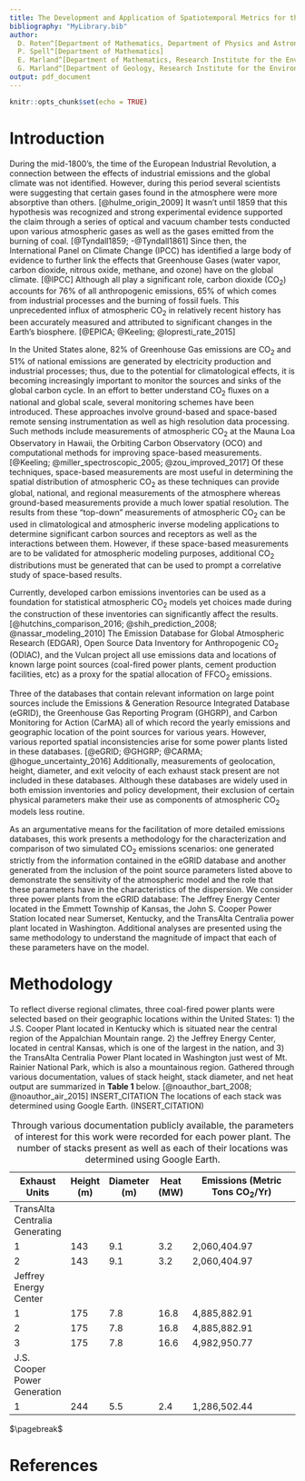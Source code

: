 ```yaml
---
title: The Development and Application of Spatiotemporal Metrics for the Characterization and Measurement of Point Source $\mathrm{FFCO}_2$ Dispersive Emissions and their Sensitivity to Physical and Environmental Parameters
bibliography: "MyLibrary.bib"
author:
  D. Roten^[Department of Mathematics, Department of Physics and Astronomy]
  P. Spell^[Department of Mathematics]
  E. Marland^[Department of Mathematics, Research Institute for the Environment, Energy, and Economics]
  G. Marland^[Department of Geology, Research Institute for the Environment, Energy, and Economics]
output: pdf_document
---
```


```r
knitr::opts_chunk$set(echo = TRUE)
```

# Introduction {-}
During the mid-1800's, the time of the European Industrial Revolution, a connection between the effects of industrial emissions and the global climate was not identified. However, during this period several scientists were suggesting that certain gases found in the atmosphere were more absorptive than others. [@hulme_origin_2009] It wasn't until 1859 that this hypothesis was recognized and strong experimental evidence supported the claim through a series of optical and vacuum chamber tests conducted upon various atmospheric gases as well as the gases emitted from the burning of coal. [@Tyndall1859; -@Tyndall1861] Since then, the International Panel on Climate Change (IPCC) has identified a large body of evidence to further link the effects that Greenhouse Gases (water vapor, carbon dioxide, nitrous oxide, methane, and ozone) have on the global climate. [@IPCC] Although all play a significant role, carbon dioxide ($\mathrm{CO}_2$) accounts for $\mathrm{76}\%$ of all anthropogenic emissions, $\mathrm{65}\%$ of which comes from industrial processes and the burning of fossil fuels. This unprecedented influx of atmospheric $\mathrm{CO}_2$ in relatively recent history has been accurately measured and attributed to significant changes in the Earth's biosphere. [@EPICA; @Keeling; @lopresti_rate_2015]

In the United States alone, 82% of Greenhouse Gas emissions are $\mathrm{CO}_2$ and 51% of national emissions are generated by electricity production and industrial processes; thus, due to the potential for climatological effects, it is becoming increasingly important to monitor the sources and sinks of the global carbon cycle. In an effort to better understand $\mathrm{CO}_2$ fluxes on a national and global scale, several monitoring schemes have been introduced. These approaches involve ground-based and space-based remote sensing instrumentation as well as high resolution data processing. Such methods include measurements of atmospheric $\mathrm{CO}_2$ at the Mauna Loa Observatory in Hawaii, the Orbiting Carbon Observatory (OCO) and computational methods for improving space-based measurements. [@Keeling; @miller_spectroscopic_2005; @zou_improved_2017] Of these techniques, space-based measurements are most useful in determining the spatial distribution of atmospheric $\mathrm{CO}_2$ as these techniques can provide global, national, and regional measurements of the atmosphere whereas ground-based measurements provide a much lower spatial resolution. The results from these "top-down" measurements of atmospheric $\mathrm{CO}_2$ can be used in climatological and atmospheric inverse modeling applications to determine significant carbon sources and receptors as well as the interactions between them. However, if these space-based measurements are to be validated for atmospheric modeling purposes, additional $\mathrm{CO}_2$ distributions must be generated that can be used to prompt a correlative study of space-based results.

Currently, developed carbon emissions inventories can be used as a foundation for statistical atmospheric $\mathrm{CO}_2$ models yet choices made during the construction of these inventories can significantly affect the results. [@hutchins_comparison_2016; @shih_prediction_2008; @nassar_modeling_2010] The Emission Database for Global Atmospheric Research (EDGAR), Open Source Data Inventory for Anthropogenic $\mathrm{CO}_2$ (ODIAC), and the Vulcan project all use emissions data and locations of known large point sources (coal-fired power plants, cement production facilities, etc) as a proxy for the spatial allocation of $\mathrm{FFCO}_2$ emissions.

Three of the databases that contain relevant information on large point sources include the Emissions & Generation Resource Integrated Database (eGRID), the Greenhouse Gas Reporting Program (GHGRP), and Carbon Monitoring for Action (CarMA) all of which record the yearly emissions and geographic location of the point sources for various years. However, various reported spatial inconsistencies arise for some power plants listed in these databases. [@eGRID; @GHGRP; @CARMA; @hogue_uncertainty_2016] Additionally, measurements of geolocation, height, diameter, and exit velocity of each exhaust stack present are not included in these databases. Although these databases are widely used in both emission inventories and policy development, their exclusion of certain physical parameters make their use as components of atmospheric $\mathrm{CO}_2$ models less routine.

As an argumentative means for the facilitation of more detailed emissions databases, this work presents a methodology for the characterization and comparison of two simulated $\mathrm{CO}_2$ emissions scenarios: one generated strictly from the information contained in the eGRID database and another generated from the inclusion of the point source parameters listed above to demonstrate the sensitivity of the atmospheric model and the role that these parameters have in the characteristics of the dispersion. We consider three power plants from the eGRID database: The Jeffrey Energy Center located in the Emmett Township of Kansas, the John S. Cooper Power Station located near Sumerset, Kentucky, and the TransAlta Centralia power plant located in Washington. Additional analyses are presented using the same methodology to understand the magnitude of impact that each of these parameters have on the model.

# Methodology {-}
To reflect diverse regional climates, three coal-fired power plants were selected based on their geographic locations within the United States: 1) the J.S. Cooper Plant located in Kentucky which is situated near the central region of the Appalchian Mountain range. 2) the Jeffrey Energy Center, located in central Kansas, which is one of the largest in the nation, and 3) the TransAlta Centralia Power Plant located in Washington just west of Mt. Rainier National Park, which is also a mountainous region. Gathered through various documentation, values of stack height, stack diameter, and net heat output are summarized in **Table 1** below. [@noauthor_bart_2008; @noauthor_air_2015] INSERT_CITATION The locations of each stack was determined using Google Earth. (INSERT_CITATION)

| Exhaust Units | Height (m) | Diameter (m) | Heat (MW) | Emissions (Metric Tons $\mathrm{CO}_2$/Yr)|
|---------------|------------|--------------|-----------|-------------------------------------------|
| TransAlta Centralia Generating                                                                    |
| 1             | 143        | 9.1          | 3.2       | 2,060,404.97                              |
| 2             | 143        | 9.1          | 3.2       | 2,060,404.97                              |
| Jeffrey Energy Center                                                                             |
| 1             | 175        | 7.8          | 16.8       | 4,885,882.91                              |
| 2             | 175        | 7.8          | 16.8       | 4,885,882.91                              |
| 3             | 175        | 7.8          | 16.6       | 4,982,950.77                              |
| J.S. Cooper Power Generation                                                                       |
|1              | 244        | 5.5          | 2.4        | 1,286,502.44                              |

Table: Through various documentation publicly available, the parameters of interest for this work were recorded for each power plant. The number of stacks present as well as each of their locations was determined using Google Earth.

$\pagebreak$

# References {-}